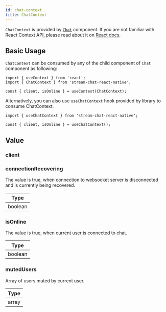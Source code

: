 ```yaml
---
id: chat-context
title: ChatContext
---
```



`ChatContext` is provided by [`Chat`](../core-components/chat) component. If you are not familiar with React Context API, please read about it on [React docs](https://reactjs.org/docs/context.html).

## Basic Usage

`ChatContext` can be consumed by any of the child  component of `Chat` component as following:

```tsx
import { useContext } from 'react';
import { ChatContext } from 'stream-chat-react-native';

const { client, isOnline } = useContext(ChatContext);
```

Alternatively, you can also use `useChatContext` hook provided by library to consume ChatContext.

```tsx
import { useChatContext } from 'stream-chat-react-native';

const { client, isOnline } = useChatContext();
```

## Value

### client

<Client />

### connectionRecovering

The value is true, when connection to websocket server is disconnected and is currently being recovered.

| Type |
| - |
| boolean |

### isOnline

The value is true, when current user is connected to chat.

| Type |
| - |
| boolean |

### mutedUsers

Array of users muted by current user.

| Type |
| - |
| array |

<!-- ### setActiveChannel -->
<!-- ### channel -->
